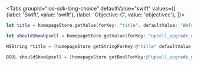 
<Tabs
  groupId="ios-sdk-lang-choice"
  defaultValue="swift"
  values={[
    {label: 'Swift', value: 'swift'},
    {label: 'Objective-C', value: 'objectivec'},
  ]}>
  <TabItem value="swift">

```swift
let title = homepageStore.getValue(forKey: "title", defaultValue: "Welcome")

let shouldShowUpsell = homepageStore.getValue(forKey: "upsell_upgrade_now", defaultValue: false)
```

  </TabItem>
  <TabItem value="objectivec">

```objectivec
NSString *title = [homepageStore getStringForKey:@"title" defaultValue:@"Welcome"];

BOOL shouldShowUpsell = [homepageStore getBoolForKey:@"upsell_upgrade_now" defaultValue:NO];
```

  </TabItem>
</Tabs>
